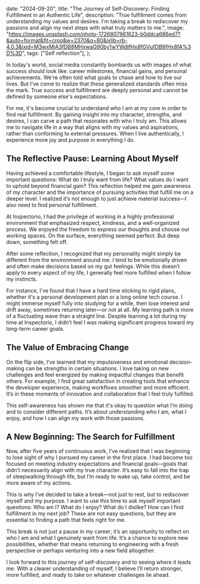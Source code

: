 

  date: "2024-09-20",
  title:
    "The Journey of Self-Discovery: Finding Fulfillment in an Authentic Life",
  description:
    "True fulfillment comes from understanding my values and desires. I'm taking a break to rediscover my passions and align my next steps with what truly matters to me.",
  image:
    "https://images.unsplash.com/photo-1726807961623-b0ddca686ed7?&auto=format&fit=crop&w=2370&q=80&ixlib=rb-4.0.3&ixid=M3wxMjA3fDB8MHxwaG90by1wYWdlfHx8fGVufDB8fHx8fA%3D%3D",
  tags: ["Self reflection"],
};


In today's world, social media constantly bombards us with images of what success should look like: career milestones, financial gains, and personal achievements. We're often told what goals to chase and how to live our lives. But I’ve come to realize that these generalized standards often miss the mark. True success and fulfillment are deeply personal and cannot be defined by someone else's expectations.

For me, it's become crucial to understand who I am at my core in order to find real fulfillment. By gaining insight into my character, strengths, and desires, I can carve a path that resonates with who I truly am. This allows me to navigate life in a way that aligns with my values and aspirations, rather than conforming to external pressures. When I live authentically, I experience more joy and purpose in everything I do.

## The Reflective Pause: Learning About Myself

Having achieved a comfortable lifestyle, I began to ask myself some important questions: What do I truly want from life? What values do I want to uphold beyond financial gain? This reflection helped me gain awareness of my character and the importance of pursuing activities that fulfill me on a deeper level. I realized it’s not enough to just achieve material success—I also need to find personal fulfillment.

At Inspectorio, I had the privilege of working in a highly professional environment that emphasized respect, kindness, and a well-organized process. We enjoyed the freedom to express our thoughts and choose our working spaces. On the surface, everything seemed perfect. But deep down, something felt off.

After some reflection, I recognized that my personality might simply be different from the environment around me. I tend to be emotionally driven and often make decisions based on my gut feelings. While this doesn’t apply to every aspect of my life, I generally feel more fulfilled when I follow my instincts.

For instance, I’ve found that I have a hard time sticking to rigid plans, whether it's a personal development plan or a long online tech course. I might immerse myself fully into studying for a while, then lose interest and drift away, sometimes returning later—or not at all. My learning path is more of a fluctuating wave than a straight line. Despite learning a lot during my time at Inspectorio, I didn’t feel I was making significant progress toward my long-term career goals.

## The Value of Embracing Change

On the flip side, I’ve learned that my impulsiveness and emotional decision-making can be strengths in certain situations. I love taking on new challenges and feel energized by making impactful changes that benefit others. For example, I find great satisfaction in creating tools that enhance the developer experience, making workflows smoother and more efficient. It’s in these moments of innovation and collaboration that I feel truly fulfilled.

This self-awareness has shown me that it's okay to question what I’m doing and to consider different paths. It’s about understanding who I am, what I enjoy, and how I can align my work with those passions.

## A New Beginning: The Search for Fulfillment

Now, after five years of continuous work, I’ve realized that I was beginning to lose sight of why I pursued my career in the first place. I had become too focused on meeting industry expectations and financial goals—goals that didn’t necessarily align with my true character. It’s easy to fall into the trap of sleepwalking through life, but I’m ready to wake up, take control, and be more aware of my actions.

This is why I’ve decided to take a break—not just to rest, but to rediscover myself and my purpose. I want to use this time to ask myself important questions: Who am I? What do I enjoy? What do I dislike? How can I find fulfillment in my next job? These are not easy questions, but they are essential to finding a path that feels right for me.

This break is not just a pause in my career; it’s an opportunity to reflect on who I am and what I genuinely want from life. It’s a chance to explore new possibilities, whether that means returning to engineering with a fresh perspective or perhaps venturing into a new field altogether.

I look forward to this journey of self-discovery and to seeing where it leads me. With a clearer understanding of myself, I believe I’ll return stronger, more fulfilled, and ready to take on whatever challenges lie ahead.
